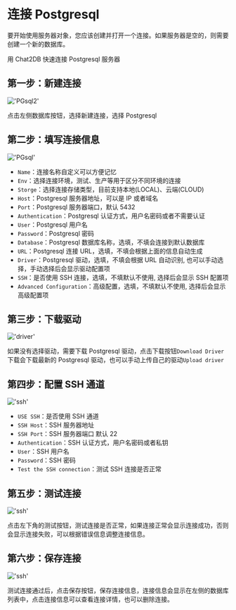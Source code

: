 # 连接 Postgresql

要开始使用服务器对象，您应该创建并打开一个连接。如果服务器是空的，则需要创建一个新的数据库。

用 Chat2DB 快速连接 Postgresql 服务器

## 第一步：新建连接

!['PGsql2'](/image/connection/PGsql2.png)

点击左侧数据库按钮，选择新建连接，选择 Postgresql


## 第二步：填写连接信息

!['PGsql'](/image/connection/PGsql.png)

- `Name`：连接名称自定义可以方便记忆
- `Env`：选择连接环境，测试、生产等用于区分不同环境的连接
- `Storge`：选择连接存储类型，目前支持本地(LOCAL)、云端(CLOUD)
- `Host`：Postgresql 服务器地址，可以是 IP 或者域名
- `Port`：Postgresql 服务器端口，默认 5432
- `Authentication`：Postgresql 认证方式，用户名密码或者不需要认证
- `User`：Postgresql 用户名
- `Password`：Postgresql 密码
- `Database`：Postgresql 数据库名称，选填，不填会连接到默认数据库
- `URL`：Postgresql 连接 URL，选填，不填会根据上面的信息自动生成
- `Driver`：Postgresql 驱动，选填，不填会根据 URL 自动识别, 也可以手动选择，手动选择后会显示驱动配置项
- `SSH`：是否使用 SSH 连接，选填，不填默认不使用, 选择后会显示 SSH 配置项
- `Advanced Configuration`：高级配置，选填，不填默认不使用, 选择后会显示高级配置项

## 第三步：下载驱动

!['driver'](/image/connection/driver.png)

如果没有选择驱动，需要下载 Postgresql 驱动，点击下载按钮`Download Driver`下载会下载最新的 Postgresql 驱动，也可以手动上传自己的驱动`Upload driver`

## 第四步：配置 SSH 通道

!['ssh'](/image/connection/ssh.png)
- `USE SSH`：是否使用 SSH 通道
- `SSH Host`：SSH 服务器地址
- `SSH Port`：SSH 服务器端口 默认 22
- `Authentication`：SSH 认证方式，用户名密码或者私钥
- `User`：SSH 用户名
- `Password`：SSH 密码
- `Test the SSH connection`：测试 SSH 连接是否正常

## 第五步：测试连接

!['ssh'](/image/connection/test.png)

点击左下角的测试按钮，测试连接是否正常，如果连接正常会显示连接成功，否则会显示连接失败，可以根据错误信息调整连接信息。

## 第六步：保存连接
!['ssh'](/image/connection/test.png)

测试连接通过后，点击保存按钮，保存连接信息，连接信息会显示在左侧的数据库列表中，点击连接信息可以查看连接详情，也可以删除连接。
